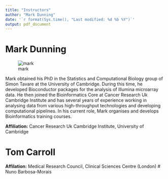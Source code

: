```yaml
---
title: "Instructors"
author: "Mark Dunning"
date: '`r format(Sys.time(), "Last modified: %d %b %Y")`'
output: pdf_document
---
```


# Mark Dunning

![mark](images/Mark-Dunning.jpg)

Mark obtained his PhD in the Statistics and Computational Biology group of Simon Tavare at the University of Cambridge. During this time, he developed Bioconductor packages for the analysis of Illumina microarray data. He then joined the Bioinformatics Core at Cancer Research Uk Cambridge Institute and has several years of experience working in analysing data from various high-throughput technologies and developing computational pipelines. In his current role, Mark organises and develops Bioinformatics training courses.

**Affiliation:** Cancer Research Uk Cambridge Institute, University of Cambridge

# Tom Carroll

**Affilation:** Medical Research Council, Clinical Sciences Centre (London)
# Nuno Barbosa-Morais

